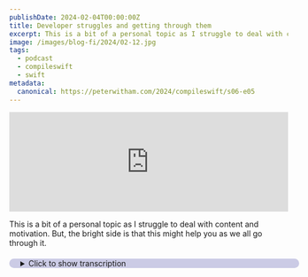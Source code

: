 ```yaml
---
publishDate: 2024-02-04T00:00:00Z
title: Developer struggles and getting through them
excerpt: This is a bit of a personal topic as I struggle to deal with content and motivation. But, the bright side is that this might help you as we all go through it.
image: /images/blog-fi/2024/02-12.jpg
tags:
  - podcast
  - compileswift
  - swift
metadata:
  canonical: https://peterwitham.com/2024/compileswift/s06-e05
---
```


<iframe width="100%" height="180" frameborder="no" scrolling="no" seamless="" src="https://share.transistor.fm/e/90249366"></iframe>

<Player/>

This is a bit of a personal topic as I struggle to deal with content and motivation. But, the bright side is that this might help you as we all go through it.

<CSLinks
  link1="https://share.transistor.fm/s/29085caf"
  link1label="Developer health with Jay Wilson"
  link2=""
  link2label=""
  link3=""
  link3label=""
  link4=""
  link4label=""
  link5=""
  link5label=""
  link6=""
  link6label=""
/>

<details>
  <summary
    style="
     margin-top: 20px;
     margin-bottom: 80px;
     padding-left: 20px;
     border-radius: 10px;
     border-width: 1px;
     border-color: rgb(255,255,255,0.2);
     width: 100%;
     background-color: rgb(0, 0, 128, 0.2);
"
  >Click to show transcription</summary>

 #### Transcription
  Hello everybody. And welcome to another episode of the compulsive podcast. This one's going to be a little interesting, a little introspective. Maybe I was struggling to come up with a discussion point for this episode this week. And the wonderful discord community than I am part of gave me an excellent suggestion on this one. 

So shout out to you focusing there. I'll put a link in the show notes. If you want to join the discord. Because there were just some wonderful folks in there. And the idea for this one is to talk about those times when. You're a developer and you've got plenty of things that  you need to get done. But you just don't feel like doing them. And this is going to be more of a developer life kind of story here. 

And this is happening to me right now. I'm going to be completely transparent with you. I am struggling to stay on top of my personal projects. I find it very easy. As I'm sure many of you do to stay on top of those. Client projects that day job, whatever that looks like for you, because that's something that has to be done and you've got to do it. 

And no matter whether you feel like doing it or not, that's your job. But when it comes to your side projects, your personal projects, your learning plans, whatever it may be. Anytime. It's something just for you in the back of your head is a little voice that says you don't have to do this right now. 

And that voice is pretty loud. For me right now. And  I'm trying to fight it and realizing that in itself is part of the problem. If you are interested in this listen on the idea being here, that self motivation. And dedication to getting things done. Is not always the right thing to do. 

Now, I'm going to explain this the best I can, but I got a feeling this is probably going to relate to a lot of you. At some point you'll be the, been there or sad to say, you probably will be there one day. In some ways I always think of it as a case of temporary burnout. You have those times where just for a few days or whatever, you're like, I don't want to do this. oh, it's a case of, I want to do this, but I got no idea what to do. 

And this podcast is a good example because right now I have not been writing a lot of swift code or app development.  Along those lines in the past couple of weeks, which makes it hard to talk about these things.  When I'm not. Interacting with them. On a regular basis and feeling like I can talk about it in some kind of authoritative way, I guess is the best way to describe this. Now the problem there is Friday comes around and I know I need to release a new episode. 

Hopefully I've recorded something before Friday, but in the case of the week, just gone, we got to Friday and the weekend and I realized. I just don't have an episode to talk about because.  I have not done any swift last week. I've not worked on my apps last week. I worked on some game development stuff, but it was unrelated to swift. And I tried to keep this show to the apple platforms and  that develop a lifecycle they're widows. 

So I've just struggling. I'm thinking to myself.   I don't have anything to talk about, but I really want to release an episode. But I don't want to release an episode just for the sake of doing it and talk about nothing. Hopefully, that's not what I'm doing right now.  

And then this idea came along.  Like I say, in the discourse, shout out to those folks who've said. That's, what you should talk about. Talk about these problems, right? Because willing to bet that we all have them. And  there's plenty of folks out there talking about how successful things are for them and how they've done this. 

They've done that they've shipped this. They've had a wonderful time with their new apple vision pro headset and so on. But it takes a different kind of, I'm going to quote apple here. It takes courage.  I know you'll either get it or you won't to talk about when things are not going right, all you're stuck in a rut and you're like know I'll get out of this, but I just don't know how. 

And I'm here to tell you now it's fine. It's going to happen to you. Hopefully  it won't happen often, but it probably will happen at least once at some point, if it hasn't already and it's okay. You can do those things and the people that you all be holding to in my case podcast listeners here, or whatever it may be. That's okay. 

They're going to understand, because my target audience here is folks who are. In our development. Lifecycle somewhere along the way. And so this is going to be familiar to you all and therefore, it's not going to sound off topic. It's something we should talk about. I have done episodes in the past and check it out. 

There is a fantastic. Episode with, Hey Jay Wilson, shout out to you where we spoke about mental health and things like that as developers. we should talk about these things because it happens to us all. And there's no worse feeling than it happens. And you feel like I'm in a deep, dark  hole in my developer basement. By myself. 

Nobody helped me because it's not true. I'm lucky. Like I say, I have it. Wonderful discord audience. Wonderful live stream audience. And of course fantastic feedback from folks that listen to this podcast and thank you to all of you. So I'm blessed that I have at least three different paths that, that helped me out during these times. 

And maybe you don't have that. And if you don't, Hey, again, come by our discord because we will help you out.  This happens to all of us. Or if you don't want to talk about. In public  I'm not an expert. Let me. Start right there.  I'm not an expert, not a medical professional or anything like that. But Hey, reach out to me. 

That's fine. I'm willing to help you out here, as I've always said, a goal of this podcast and everything I do. Is to help folks and to make folks realize that, Hey, if I can do whatever it is, you can do it too. Even when you don't think you can. And even when I don't think I can, someone points out that I can. 

And so I want to help you there. so to that end, it's okay to have weeks where you just feel like. Whatever it is. I can't show up and do it this week.  Do that right? Respect what your brain and your body is telling you. I was saying to myself the other day, which is  for example, I think it was  yesterday, actually, Sunday. I didn't do barely add-on thing. 

I was as lazy as could be yesterday. And that's exactly what I needed to reset and energize myself for a Monday to get up and do the day job and  do things. That is exactly what I needed and it's fine to have that. And I know I've touched on this before. In other episodes, but I really want to emphasize that you cannot endlessly produce things and you're I'm not going to say you're a fool. 

If you think you can, maybe some folks can fantastic, but it's probably not most of us. And therefore it's okay to not work on your projects. It's okay to. I don't, in my case, it's not okay for me to not write swift for a couple of weeks because I'll forget how to do it.  But it's okay to not work on your apps and everything else  I've shipped a game update with game center integration, so I'm thinking. My audience on this podcast may be interested in how that went and how to do that, because it was a lot easier than I expected. 

And game center of course, is in there with the topics on this show, swift and everything else and an apple services.  If you're interested in that, let me know,  compile Swift on any of the networks or Compile Swift dot com.  But it's okay to have times where you're like, I just don't think I have anything to share with anyone this week. 

I have not done a live stream in a couple of weeks because I just didn't feel I could turn up and do something. Decent. Make it worthwhile. People's time. To sit and watch me screw up code.  And things like that, but I'm starting to get over that now. And I've got a few things.  I don't normally live stream if I don't feel like I've got something that will be interesting to folks. Or if I'm just not in a place where I felt like I want to hang out and have fun with folks.  Because sometimes that's what we do as well. So just want to put that out there. And in episode this week, just to let you all know that, Hey, it happens to everybody. And to all of you who reached out and  Hey, where's the podcast, where's this how you doing? Thank you so much. 

It always means the world, right? It's nice to know that people are out there and they notice these things and they just check in with you.  Hopefully I've got through that slump period again for a while, and I'll be cranking things out. And like I say, if this is something you're going through, Reach out to me, join our discord. And let me know and try to do my best  to help you get through it. 

Other than that folks, that's all I've got for you. I will speak to you in the next episode.
</details>
